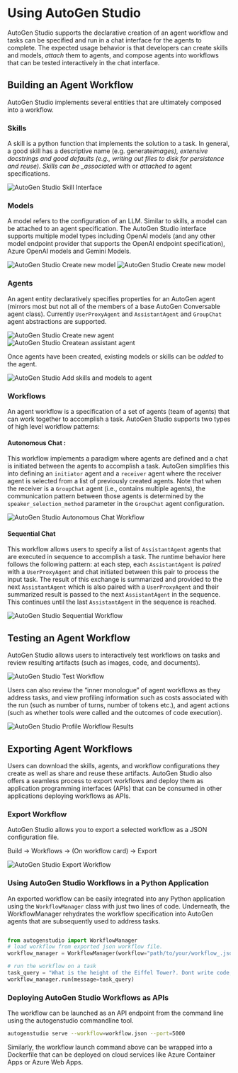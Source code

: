 # Using AutoGen Studio

AutoGen Studio supports the declarative creation of an agent workflow and tasks can be specified and run in a chat interface for the agents to complete. The expected usage behavior is that developers can create skills and models, _attach_ them to agents, and compose agents into workflows that can be tested interactively in the chat interface.

## Building an Agent Workflow

AutoGen Studio implements several entities that are ultimately composed into a workflow.

### Skills

A skill is a python function that implements the solution to a task. In general, a good skill has a descriptive name (e.g. generate*images), extensive docstrings and good defaults (e.g., writing out files to disk for persistence and reuse). Skills can be \_associated with* or _attached to_ agent specifications.

![AutoGen Studio Skill Interface](./img/skill.png)

### Models

A model refers to the configuration of an LLM. Similar to skills, a model can be attached to an agent specification.
The AutoGen Studio interface supports multiple model types including OpenAI models (and any other model endpoint provider that supports the OpenAI endpoint specification), Azure OpenAI models and Gemini Models.

![AutoGen Studio Create new model](./img/model_new.png)
![AutoGen Studio Create new model](./img/model_openai.png)

### Agents

An agent entity declaratively specifies properties for an AutoGen agent (mirrors most but not all of the members of a base AutoGen Conversable agent class). Currently `UserProxyAgent` and `AssistantAgent` and `GroupChat` agent abstractions are supported.

![AutoGen Studio Create new agent](./img/agent_new.png)
![AutoGen Studio Createan assistant agent](./img/agent_groupchat.png)

Once agents have been created, existing models or skills can be _added_ to the agent.

![AutoGen Studio Add skills and models to agent](./img/agent_skillsmodel.png)

### Workflows

An agent workflow is a specification of a set of agents (team of agents) that can work together to accomplish a task. AutoGen Studio supports two types of high level workflow patterns:

#### Autonomous Chat :

This workflow implements a paradigm where agents are defined and a chat is initiated between the agents to accomplish a task. AutoGen simplifies this into defining an `initiator` agent and a `receiver` agent where the receiver agent is selected from a list of previously created agents. Note that when the receiver is a `GroupChat` agent (i.e., contains multiple agents), the communication pattern between those agents is determined by the `speaker_selection_method` parameter in the `GroupChat` agent configuration.

![AutoGen Studio Autonomous Chat Workflow](./img/workflow_chat.png)

#### Sequential Chat

This workflow allows users to specify a list of `AssistantAgent` agents that are executed in sequence to accomplish a task. The runtime behavior here follows the following pattern: at each step, each `AssistantAgent` is _paired_ with a `UserProxyAgent` and chat initiated between this pair to process the input task. The result of this exchange is summarized and provided to the next `AssistantAgent` which is also paired with a `UserProxyAgent` and their summarized result is passed to the next `AssistantAgent` in the sequence. This continues until the last `AssistantAgent` in the sequence is reached.

![AutoGen Studio Sequential Workflow](./img/workflow_sequential.png)

## Testing an Agent Workflow

AutoGen Studio allows users to interactively test workflows on tasks and review resulting artifacts (such as images, code, and documents).

![AutoGen Studio Test Workflow](./img/workflow_test.png)

Users can also review the “inner monologue” of agent workflows as they address tasks, and view profiling information such as costs associated with the run (such as number of turns, number of tokens etc.), and agent actions (such as whether tools were called and the outcomes of code execution).

![AutoGen Studio Profile Workflow Results](./img/workflow_profile.png)

## Exporting Agent Workflows

Users can download the skills, agents, and workflow configurations they create as well as share and reuse these artifacts. AutoGen Studio also offers a seamless process to export workflows and deploy them as application programming interfaces (APIs) that can be consumed in other applications deploying workflows as APIs.

### Export Workflow

AutoGen Studio allows you to export a selected workflow as a JSON configuration file.

Build -> Workflows -> (On workflow card) -> Export

![AutoGen Studio Export Workflow](./img/workflow_export.png)

### Using AutoGen Studio Workflows in a Python Application

An exported workflow can be easily integrated into any Python application using the `WorkflowManager` class with just two lines of code. Underneath, the WorkflowManager rehydrates the workflow specification into AutoGen agents that are subsequently used to address tasks.

```python

from autogenstudio import WorkflowManager
# load workflow from exported json workflow file.
workflow_manager = WorkflowManager(workflow="path/to/your/workflow_.json")

# run the workflow on a task
task_query = "What is the height of the Eiffel Tower?. Dont write code, just respond to the question."
workflow_manager.run(message=task_query)

```

### Deploying AutoGen Studio Workflows as APIs

The workflow can be launched as an API endpoint from the command line using the autogenstudio commandline tool.

```bash
autogenstudio serve --workflow=workflow.json --port=5000
```

Similarly, the workflow launch command above can be wrapped into a Dockerfile that can be deployed on cloud services like Azure Container Apps or Azure Web Apps.
